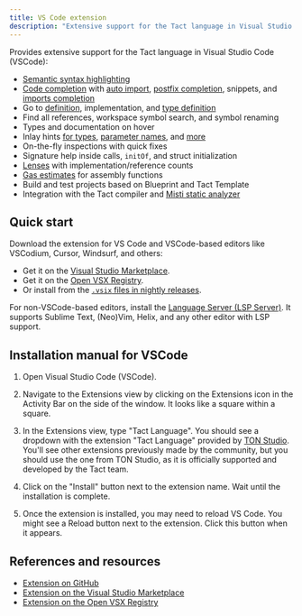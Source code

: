 ```yaml
---
title: VS Code extension
description: "Extensive support for the Tact language in Visual Studio Code: syntax highlighting, error diagnostics, snippets, hover info, and more"
---
```


Provides extensive support for the Tact language in Visual Studio Code (VSCode):

- [Semantic syntax highlighting][l1]
- [Code completion][l2] with [auto import][l3], [postfix completion][l4], snippets, and [imports completion][l5]
- Go to [definition][l6], implementation, and [type definition][l7]
- Find all references, workspace symbol search, and symbol renaming
- Types and documentation on hover
- Inlay hints [for types][l8], [parameter names][l9], and [more][l10]
- On-the-fly inspections with quick fixes
- Signature help inside calls, `initOf`, and struct initialization
- [Lenses][l11] with implementation/reference counts
- [Gas estimates][l12] for assembly functions
- Build and test projects based on Blueprint and Tact Template
- Integration with the Tact compiler and [Misti static analyzer](/ecosystem/misti)

[l1]: https://github.com/tact-lang/tact-language-server/blob/master/docs/manual/features/highlighting.md
[l2]: https://github.com/tact-lang/tact-language-server/blob/master/docs/manual/features/completion.md
[l3]: https://github.com/tact-lang/tact-language-server/blob/master/docs/manual/features/completion.md#auto-import
[l4]: https://github.com/tact-lang/tact-language-server/blob/master/docs/manual/features/completion.md#postfix-completion
[l5]: https://github.com/tact-lang/tact-language-server/blob/master/docs/manual/features/completion.md#imports-completion
[l6]: https://github.com/tact-lang/tact-language-server/blob/master/docs/manual/features/navigation.md#go-to-definition
[l7]: https://github.com/tact-lang/tact-language-server/blob/master/docs/manual/features/navigation.md#go-to-type-definition
[l8]: https://github.com/tact-lang/tact-language-server/blob/master/docs/manual/features/inlay-hints.md#type-hints
[l9]: https://github.com/tact-lang/tact-language-server/blob/master/docs/manual/features/inlay-hints.md#parameter-hints
[l10]: https://github.com/tact-lang/tact-language-server/blob/master/docs/manual/features/inlay-hints.md#additional-hints
[l11]: https://github.com/tact-lang/tact-language-server/blob/master/docs/manual/features/code-lenses.md
[l12]: https://github.com/tact-lang/tact-language-server/blob/master/docs/manual/features/gas-calculation.md

## Quick start

Download the extension for VS Code and VSCode-based editors like VSCodium, Cursor, Windsurf, and others:

- Get it on the [Visual Studio Marketplace](https://marketplace.visualstudio.com/items?itemName=tonstudio.vscode-tact).
- Get it on the [Open VSX Registry](https://open-vsx.org/extension/tonstudio/vscode-tact).
- Or install from the [`.vsix` files in nightly releases](https://github.com/tact-lang/tact-language-server/releases).

For non-VSCode-based editors, install the [Language Server (LSP Server)](https://github.com/tact-lang/tact-language-server). It supports Sublime Text, (Neo)Vim, Helix, and any other editor with LSP support.

## Installation manual for VSCode

1. Open Visual Studio Code (VSCode).

2. Navigate to the Extensions view by clicking on the Extensions icon in the Activity Bar on the side of the window. It looks like a square within a square.

3. In the Extensions view, type "Tact Language". You should see a dropdown with the extension "Tact Language" provided by [TON Studio](https://tonstudio.io). You'll see other extensions previously made by the community, but you should use the one from TON Studio, as it is officially supported and developed by the Tact team.

4. Click on the "Install" button next to the extension name. Wait until the installation is complete.

5. Once the extension is installed, you may need to reload VS Code. You might see a Reload button next to the extension. Click this button when it appears.

## References and resources

- [Extension on GitHub](https://github.com/tact-lang/tact-language-server)
- [Extension on the Visual Studio Marketplace](https://marketplace.visualstudio.com/items?itemName=tonstudio.vscode-tact)
- [Extension on the Open VSX Registry](https://open-vsx.org/extension/tonstudio/vscode-tact)
